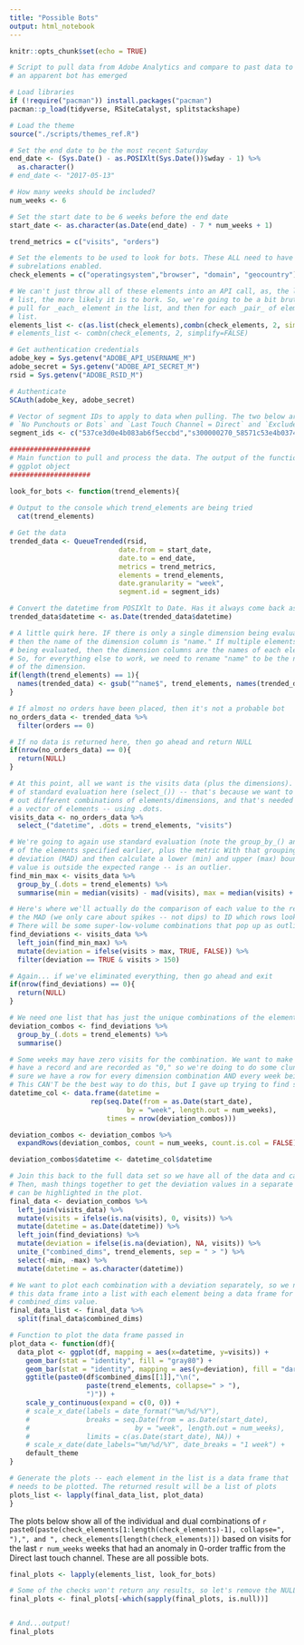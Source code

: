```yaml
---
title: "Possible Bots"
output: html_notebook
---
```


```r
knitr::opts_chunk$set(echo = TRUE)
```

```r
# Script to pull data from Adobe Analytics and compare to past data to see if
# an apparent bot has emerged

# Load libraries
if (!require("pacman")) install.packages("pacman")
pacman::p_load(tidyverse, RSiteCatalyst, splitstackshape)

# Load the theme
source("./scripts/themes_ref.R")

# Set the end date to be the most recent Saturday
end_date <- (Sys.Date() - as.POSIXlt(Sys.Date())$wday - 1) %>%
  as.character()
# end_date <- "2017-05-13"

# How many weeks should be included?
num_weeks <- 6

# Set the start date to be 6 weeks before the end date
start_date <- as.character(as.Date(end_date) - 7 * num_weeks + 1) 

trend_metrics = c("visits", "orders")

# Set the elements to be used to look for bots. These ALL need to have
# subrelations enabled.
check_elements = c("operatingsystem","browser", "domain", "geocountry")

# We can't just throw all of these elements into an API call, as, the longer the
# list, the more likely it is to bork. So, we're going to be a bit brute force and
# pull for _each_ element in the list, and then for each _pair_ of elements in the
# list.
elements_list <- c(as.list(check_elements),combn(check_elements, 2, simplify=FALSE))
# elements_list <- combn(check_elements, 2, simplify=FALSE)

# Get authentication credentials
adobe_key = Sys.getenv("ADOBE_API_USERNAME_M")
adobe_secret = Sys.getenv("ADOBE_API_SECRET_M")
rsid = Sys.getenv("ADOBE_RSID_M")

# Authenticate
SCAuth(adobe_key, adobe_secret)

# Vector of segment IDs to apply to data when pulling. The two below are
# `No Punchouts or Bots` and `Last Touch Channel = Direct` and `Exclude: Identified Bots`
segment_ids <- c("537ce3d0e4b083ab6f5eccbd","s300000270_58571c53e4b0374f4d0c19d0", "s300000270_595401b317a04517c5a37365")

####################
# Main function to pull and process the data. The output of the function is a
# ggplot object
####################

look_for_bots <- function(trend_elements){
  
# Output to the console which trend_elements are being tried
  cat(trend_elements)

# Get the data
trended_data <- QueueTrended(rsid,
                           date.from = start_date,
                           date.to = end_date,
                           metrics = trend_metrics,
                           elements = trend_elements,
                           date.granularity = "week",
                           segment.id = segment_ids)

# Convert the datetime from POSIXlt to Date. Has it always come back as POSIXlt?
trended_data$datetime <- as.Date(trended_data$datetime)

# A little quirk here. IF there is only a single dimension being evaluated,
# then the name of the dimension column is "name." If multiple elements are
# being evaluated, then the dimension columns are the names of each element.
# So, for everything else to work, we need to rename "name" to be the name
# of the dimension.
if(length(trend_elements) == 1){
  names(trended_data) <- gsub("^name$", trend_elements, names(trended_data))
}

# If almost no orders have been placed, then it's not a probable bot
no_orders_data <- trended_data %>%
  filter(orders == 0)

# If no data is returned here, then go ahead and return NULL
if(nrow(no_orders_data) == 0){
  return(NULL)
}

# At this point, all we want is the visits data (plus the dimensions). Note the use
# of standard evaluation here (select_()) -- that's because we want to be able to try
# out different combinations of elements/dimensions, and that's needed to pass in 
# a vector of elements -- using .dots.
visits_data <- no_orders_data %>%
  select_("datetime", .dots = trend_elements, "visits")

# We're going to again use standard evaluation (note the group_by_() and .dots) to group by all
# of the elements specified earlier, plus the metric With that grouping, we then calculate the median absolute
# deviation (MAD) and then calculate a lower (min) and upper (max) bound for whether a 
# value is outside the expected range -- is an outlier.
find_min_max <- visits_data %>%
  group_by_(.dots = trend_elements) %>%
  summarise(min = median(visits) - mad(visits), max = median(visits) + mad(visits))

# Here's where we'll actually do the comparison of each value to the respective median PLUS 
# the MAD (we only care about spikes -- not dips) to ID which rows look to be a positive outlier. 
# There will be some super-low-volume combinations that pop up as outliers, so set a threshold for those.
find_deviations <- visits_data %>%
  left_join(find_min_max) %>%
  mutate(deviation = ifelse(visits > max, TRUE, FALSE)) %>%
  filter(deviation == TRUE & visits > 150) 

# Again... if we've eliminated everything, then go ahead and exit
if(nrow(find_deviations) == 0){
  return(NULL)
}

# We need one list that has just the unique combinations of the elements
deviation_combos <- find_deviations %>% 
  group_by_(.dots = trend_elements) %>%
  summarise()

# Some weeks may have zero visits for the combination. We want to make sure they still
# have a record and are recorded as "0," so we're doing to do some clunky steps to make
# sure we have a row for every dimension combination AND every week being included.
# This CAN'T be the best way to do this, but I gave up trying to find something cleaner.
datetime_col <- data.frame(datetime = 
                    rep(seq.Date(from = as.Date(start_date),
                             by = "week", length.out = num_weeks), 
                        times = nrow(deviation_combos)))

deviation_combos <- deviation_combos %>% 
  expandRows(deviation_combos, count = num_weeks, count.is.col = FALSE)

deviation_combos$datetime <- datetime_col$datetime

# Join this back to the full data set so we have all of the data and can see the spike.
# Then, mash things together to get the deviation values in a separate column so they
# can be highlighted in the plot.
final_data <- deviation_combos %>%
  left_join(visits_data) %>%
  mutate(visits = ifelse(is.na(visits), 0, visits)) %>%
  mutate(datetime = as.Date(datetime)) %>%
  left_join(find_deviations) %>% 
  mutate(deviation = ifelse(is.na(deviation), NA, visits)) %>% 
  unite_("combined_dims", trend_elements, sep = " > ") %>%
  select(-min, -max) %>%
  mutate(datetime = as.character(datetime))

# We want to plot each combination with a deviation separately, so we need to split
# this data frame into a list with each element being a data frame for each unique
# combined_dims value.
final_data_list <- final_data %>% 
  split(final_data$combined_dims)

# Function to plot the data frame passed in
plot_data <- function(df){
  data_plot <- ggplot(df, mapping = aes(x=datetime, y=visits)) +
    geom_bar(stat = "identity", fill = "gray80") +
    geom_bar(stat = "identity", mapping = aes(y=deviation), fill = "darkred") +
    ggtitle(paste0(df$combined_dims[[1]],"\n(",
                   paste(trend_elements, collapse=" > "),
                   ")")) +
    scale_y_continuous(expand = c(0, 0)) +
    # scale_x_date(labels = date_format("%m/%d/%Y"),
    #              breaks = seq.Date(from = as.Date(start_date),
    #                          by = "week", length.out = num_weeks),
    #              limits = c(as.Date(start_date), NA)) +
    # scale_x_date(date_labels="%m/%d/%Y", date_breaks = "1 week") +
    default_theme
}

# Generate the plots -- each element in the list is a data frame that
# needs to be plotted. The returned result will be a list of plots
plots_list <- lapply(final_data_list, plot_data)
}

```

The plots below show all of the individual and dual combinations of `r paste0(paste(check_elements[1:length(check_elements)-1], collapse=", "),", and ", check_elements[length(check_elements)])` based on visits for the last `r num_weeks` weeks that had an anomaly in 0-order traffic from the Direct last touch channel. These are all possible bots.

```r

final_plots <- lapply(elements_list, look_for_bots)

# Some of the checks won't return any results, so let's remove the NULL elements
final_plots <- final_plots[-which(sapply(final_plots, is.null))]


# And...output!
final_plots
```

